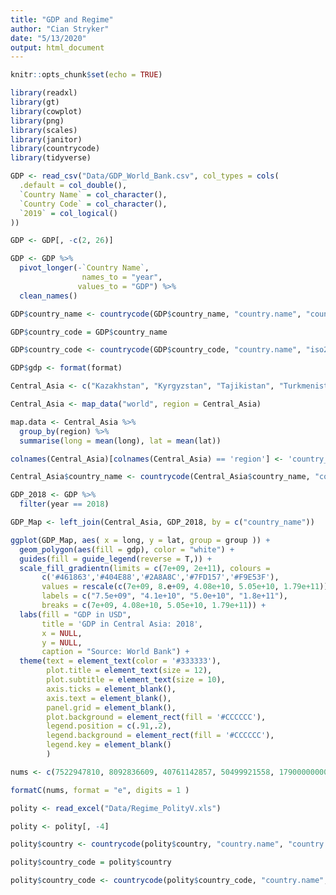 ```yaml
---
title: "GDP and Regime"
author: "Cian Stryker"
date: "5/13/2020"
output: html_document
---
```


```r
knitr::opts_chunk$set(echo = TRUE)

library(readxl)
library(gt)
library(cowplot)
library(png)
library(scales)
library(janitor)
library(countrycode)
library(tidyverse)
```

```r

GDP <- read_csv("Data/GDP_World_Bank.csv", col_types = cols(
  .default = col_double(),
  `Country Name` = col_character(),
  `Country Code` = col_character(),
  `2019` = col_logical()
)) 

GDP <- GDP[, -c(2, 26)]

GDP <- GDP %>%
  pivot_longer(-`Country Name`,
                names_to = "year",
               values_to = "GDP") %>%
  clean_names() 

GDP$country_name <- countrycode(GDP$country_name, "country.name", "country.name")

GDP$country_code = GDP$country_name

GDP$country_code <- countrycode(GDP$country_code, "country.name", "iso2c")

GDP$gdp <- format(format)

```


```r

Central_Asia <- c("Kazakhstan", "Kyrgyzstan", "Tajikistan", "Turkmenistan", "Uzbekistan")

Central_Asia <- map_data("world", region = Central_Asia)

map.data <- Central_Asia %>%
  group_by(region) %>%
  summarise(long = mean(long), lat = mean(lat))

colnames(Central_Asia)[colnames(Central_Asia) == 'region'] <- 'country_name'

Central_Asia$country_name <- countrycode(Central_Asia$country_name, "country.name", "country.name")

```



```r
GDP_2018 <- GDP %>%
  filter(year == 2018)

GDP_Map <- left_join(Central_Asia, GDP_2018, by = c("country_name"))
```

```r

ggplot(GDP_Map, aes( x = long, y = lat, group = group )) +
  geom_polygon(aes(fill = gdp), color = "white") +
  guides(fill = guide_legend(reverse = T,)) +
  scale_fill_gradientn(limits = c(7e+09, 2e+11), colours =   
       c('#461863','#404E88','#2A8A8C','#7FD157','#F9E53F'),
       values = rescale(c(7e+09, 8.e+09, 4.08e+10, 5.05e+10, 1.79e+11)),
       labels = c("7.5e+09", "4.1e+10", "5.0e+10", "1.8e+11"),
       breaks = c(7e+09, 4.08e+10, 5.05e+10, 1.79e+11)) +
  labs(fill = "GDP in USD",
       title = 'GDP in Central Asia: 2018',
       x = NULL,
       y = NULL, 
       caption = "Source: World Bank") +
  theme(text = element_text(color = '#333333'),
        plot.title = element_text(size = 12),
        plot.subtitle = element_text(size = 10),
        axis.ticks = element_blank(),
        axis.text = element_blank(),
        panel.grid = element_blank(),
        plot.background = element_rect(fill = '#CCCCCC'),
        legend.position = c(.91,.2),
        legend.background = element_rect(fill = '#CCCCCC'),
        legend.key = element_blank()
        ) 

nums <- c(7522947810, 8092836609, 40761142857, 50499921558, 179000000000)

formatC(nums, format = "e", digits = 1 )

```


```r

polity <- read_excel("Data/Regime_PolityV.xls")

polity <- polity[, -4]

polity$country <- countrycode(polity$country, "country.name", "country.name")

polity$country_code = polity$country

polity$country_code <- countrycode(polity$country_code, "country.name", "iso2c")
```



